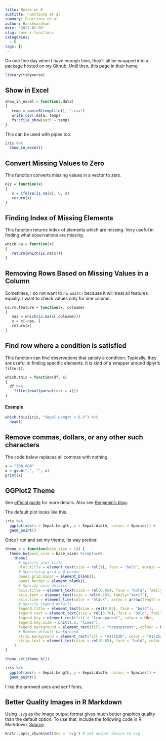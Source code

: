 ```yaml
---
title: Notes on R
subtitle: Functions et al
summary: Functions et al
author: Harshvardhan
date: '2022-02-03'
slug: some-r-functions
categories:
  - R
tags: []
---
```


On one fine day when I have enough time, they'll all be wrapped into a package hosted on my Github. Until then, this page in their home.

```r
library(tidyverse)
```

## Show in Excel

```r
show_in_excel = function(.data)
{
   temp = paste0(tempfile(), ".csv")
   write.csv(.data, temp)
   fs::file_show(path = temp)
}
```

This can be used with pipes too.

```r
iris %>% 
  show_in_excel()
```

## Convert Missing Values to Zero

This function converts missing values in a vector to zero.

```r
n2z = function(x)
{
   x = ifelse(is.na(x), 0, x)
   return(x)
}
```

## Finding Index of Missing Elements

This function returns index of elements which are missing. Very useful in finding what observations are missing.

```r
which.na = function(x)
{
   return(which(is.na(x)))
}
```

## Removing Rows Based on Missing Values in a Column

Sometimes, I do not want to `na.omit()` because it will treat all features equally. I want to check values only for one column.

```r
na.rm.feature = function(x, colname)
{
   nas = which(is.na(x[,colname]))
   x = x[-nas, ]
   return(x)
}
```

## Find row where a condition is satisfied

This function can find observations that satisfy a condition. Typically, they are useful in finding specific elements. It is kind of a wrapper around dplyr's `filter()`.

```r
which.this = function(df, x)
{
  df %>% 
    filter(eval(parse(text = x)))
}
```

#### Example

```r
which.this(iris, "Sepal.Length > 6.5") %>% 
  head()
```

## Remove commas, dollars, or any other such characters

The code below replaces all commas with nothing.

```r
x = "300,000"
x = gsub(",", "", x)
print(x)
```

## GGPlot2 Theme

See [official guide](https://ggplot2.tidyverse.org/reference/theme.html) for more details. Also see [Benjamin's blog](https://benjaminlouis-stat.fr/en/blog/2020-05-21-astuces-ggplot-rmarkdown/).

The default plot looks like this.

```r
iris %>% 
  ggplot(aes(x = Sepal.Length, y = Sepal.Width, colour = Species)) +
  geom_point()
```

Once I run and set my theme, its way prettier.

```r
theme_h = function(base_size = 14) {
  theme_bw(base_size = base_size) %+replace%
    theme(
      # Specify plot title
      plot.title = element_text(size = rel(1), face = "bold", margin = margin(0,0,5,0), hjust = 0),
      # Specifying grid and border
      panel.grid.minor = element_blank(),
      panel.border = element_blank(),
      # Specidy axis details
      axis.title = element_text(size = rel(0.85), face = "bold", family="serif"),
      axis.text = element_text(size = rel(0.70), family="serif"),
      axis.line = element_line(color = "black", arrow = arrow(length = unit(0.3, "lines"), type = "closed")),
      # Specify legend details
      legend.title = element_text(size = rel(0.85), face = "bold"),
      legend.text = element_text(size = rel(0.70), face = "bold", family="serif"),
      legend.key = element_rect(fill = "transparent", colour = NA),
      legend.key.size = unit(1.5, "lines"),
      legend.background = element_rect(fill = "transparent", colour = NA),
      # Remove default background
      strip.background = element_rect(fill = "#17252D", color = "#17252D"),
      strip.text = element_text(size = rel(0.85), face = "bold", color = "white", margin = margin(5,0,5,0))
    )
}

theme_set(theme_h())
```

```r
iris %>% 
  ggplot(aes(x = Sepal.Length, y = Sepal.Width, colour = Species)) +
  geom_point()
```

I like the arrowed axes and serif fonts.

## Better Quality Images in R Markdown

Using `.svg` as the image output format gives much better graphics quality than the default option. To use that, include the following code in R Markdown. [Source](https://stackoverflow.com/questions/64602680/how-to-set-svg-as-default-rendering-in-rmarkdown).

```r
knitr::opts_chunk$set(dev = 'svg') # set output device to svg
```
